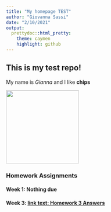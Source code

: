 ```yaml
---
title: "My homepage TEST"
author: "Giovanna Sassi"
date: "2/10/2021"
output: 
  prettydoc::html_pretty:
    theme: caymen
    highlight: github
---
```



## This is my test repo!

My name is *Gianna* and I like **chips**

<img src="GiannaSassi2017600dpi.png" width="200" height="200" />


### Homework Assignments

#### Week 1: **Nothing due**

#### Week 3: [link text: Homework 3 Answers](Homework/HW3.html)
